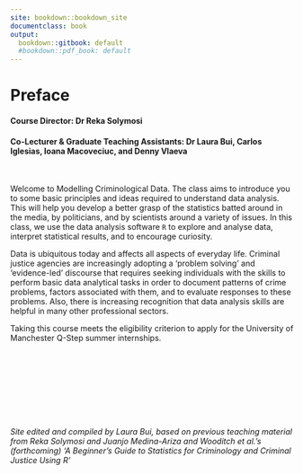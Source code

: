 ```yaml
---
site: bookdown::bookdown_site
documentclass: book
output:
  bookdown::gitbook: default
  #bookdown::pdf_book: default
---
```


# Preface {-}

#### Course Director: Dr Reka Solymosi {-}

#### Co-Lecturer & Graduate Teaching Assistants: Dr Laura Bui, Carlos Iglesias, Ioana Macoveciuc, and Denny Vlaeva {-}

<div style="margin-bottom:50px;">
</div>


Welcome to Modelling Criminological Data. The class aims to introduce you to some basic principles and ideas required to understand data analysis. This will help you develop a better grasp of the statistics batted around in the media, by politicians, and by scientists around a variety of issues. In this class, we use the data analysis software `R` to explore and analyse data, interpret statistical results, and to encourage curiosity.

Data is ubiquitous today and affects all aspects of everyday life. Criminal justice agencies are increasingly adopting a 'problem solving' and 'evidence-led' discourse that requires seeking individuals with the skills to perform basic data analytical tasks in order to document patterns of crime problems, factors associated with them, and to evaluate responses to these problems. Also, there is increasing recognition that data analysis skills are helpful in many other professional sectors.

Taking this course meets the eligibility criterion to apply for the University of Manchester Q-Step summer internships.


<div style="margin-bottom:150px;">
</div>



*Site edited and compiled by Laura Bui, based on previous teaching material from Reka Solymosi and Juanjo Medina-Ariza and Wooditch et al.'s (forthcoming) 'A Beginner's Guide to Statistics for Criminology and Criminal Justice Using R'*
